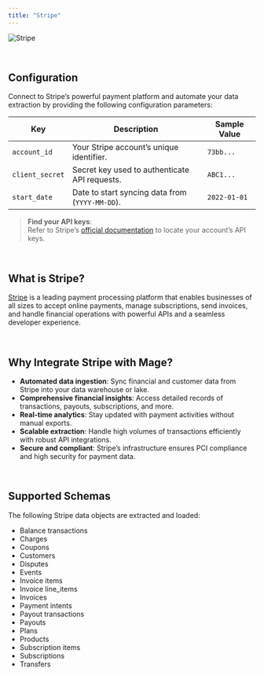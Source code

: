 ```yaml
---
title: "Stripe"
---
```


![Stripe](https://user-images.githubusercontent.com/78053898/198754241-6581cb14-eddc-425b-b90f-e2a11ef22782.png)

<br/>

## Configuration

Connect to Stripe’s powerful payment platform and automate your data extraction by providing the following configuration parameters:

| Key            | Description                                   | Sample Value |
| -------------- | --------------------------------------------- | ------------ |
| `account_id`   | Your Stripe account’s unique identifier.      | `73bb...`    |
| `client_secret`| Secret key used to authenticate API requests. | `ABC1...`    |
| `start_date`   | Date to start syncing data from (`YYYY-MM-DD`).| `2022-01-01` |

> **Find your API keys**:  
> Refer to Stripe’s [official documentation](https://stripe.com/docs/keys) to locate your account’s API keys.

<br/>

## What is Stripe?

[Stripe](https://stripe.com/) is a leading payment processing platform that enables businesses of all sizes to accept online payments, manage subscriptions, send invoices, and handle financial operations with powerful APIs and a seamless developer experience.

<br/>

## Why Integrate Stripe with Mage?

- **Automated data ingestion**: Sync financial and customer data from Stripe into your data warehouse or lake.
- **Comprehensive financial insights**: Access detailed records of transactions, payouts, subscriptions, and more.
- **Real-time analytics**: Stay updated with payment activities without manual exports.
- **Scalable extraction**: Handle high volumes of transactions efficiently with robust API integrations.
- **Secure and compliant**: Stripe’s infrastructure ensures PCI compliance and high security for payment data.

<br/>

## Supported Schemas

The following Stripe data objects are extracted and loaded:

- Balance transactions
- Charges
- Coupons
- Customers
- Disputes
- Events
- Invoice items
- Invoice line_items
- Invoices
- Payment intents
- Payout transactions
- Payouts
- Plans
- Products
- Subscription items
- Subscriptions
- Transfers

<br/>
